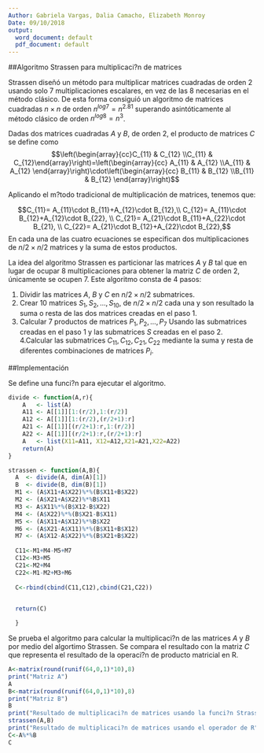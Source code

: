 ```yaml
---
Author: Gabriela Vargas, Dalia Camacho, Elizabeth Monroy
Date: 09/10/2018
output:
  word_document: default
  pdf_document: default
---
```


##Algoritmo Strassen para multiplicaci?n de matrices

Strassen diseñó un método para multiplicar matrices cuadradas de orden 2 usando solo 7 multiplicaciones escalares, en vez de las 8 necesarias en el método clásico. De esta forma consiguió un algoritmo de matrices cuadradas $n\times n$
de orden $n^{log7}=n^{2.81}$ superando asintóticamente al método clásico de orden $n^{log8}=n^{3}$.

Dadas dos matrices cuadradas $A$ y $B$, de orden 2, el producto de matrices $C$ se define como $$\left(\begin{array}{cc}C_{11} & C_{12} \\C_{11} & C_{12}\end{array}\right)=\left(\begin{array}{cc} A_{11} & A_{12} \\A_{11} & A_{12}
\end{array}\right)\cdot\left(\begin{array}{cc} B_{11} & B_{12} \\B_{11} & B_{12}
\end{array}\right)$$

Aplicando el m?todo tradicional de multiplicación de matrices, tenemos que:

$$C_{11}= A_{11}\cdot B_{11}+A_{12}\cdot B_{12},\\ C_{12}= A_{11}\cdot B_{12}+A_{12}\cdot B_{22}, \\ C_{21}= A_{21}\cdot B_{11}+A_{22}\cdot B_{21}, \\ C_{22}= A_{21}\cdot B_{12}+A_{22}\cdot B_{22},$$
En cada una de las cuatro ecuaciones se especifican dos multiplicaciones de $n/2\times n/2$ matrices y la suma de estos productos. 

La idea del algoritmo Strassen es particionar las matrices $A$ y $B$ tal que en lugar de ocupar 8 multiplicaciones para obtener la matriz $C$ de orden 2, únicamente se ocupen 7. Este algoritmo consta de 4 pasos:

1. Dividir las matrices $A$, $B$ y $C$ en $n/2\times n/2$ submatrices.
2. Crear 10 matrices $S_{1},S_{2},...,S_{10}$, de $n/2\times n/2$ cada una y son resultado la suma o resta de las dos matrices creadas en el paso 1.
3. Calcular 7 productos de matrices $P_{1},P_{2},...,P_{7}$ Usando las submatrices creadas en el paso 1 y las submatrices $S$ creadas en el paso 2.
4.Calcular las submatrices $C_{11},C_{12},C_{21},C_{22}$ mediante la suma y resta de diferentes combinaciones de matrices $P_{i}$.



##Implementación

Se define una funci?n para ejecutar el algoritmo.
```r
divide <- function(A,r){
	A   <- list(A)
	A11 <- A[[1]][1:(r/2),1:(r/2)]
	A12 <- A[[1]][1:(r/2),(r/2+1):r]
	A21 <- A[[1]][(r/2+1):r,1:(r/2)]
	A22 <- A[[1]][(r/2+1):r,(r/2+1):r]
	A   <- list(X11=A11, X12=A12,X21=A21,X22=A22)
	return(A)
}

strassen <- function(A,B){
  A  <- divide(A, dim(A)[1])
  B  <- divide(B, dim(B)[1])
  M1 <- (A$X11+A$X22)%*%(B$X11+B$X22)
  M2 <- (A$X21+A$X22)%*%B$X11
  M3 <- A$X11%*%(B$X12-B$X22)
  M4 <- (A$X22)%*%(B$X21-B$X11)
  M5 <- (A$X11+A$X12)%*%B$X22
  M6 <- (A$X21-A$X11)%*%(B$X11+B$X12)
  M7 <- (A$X12-A$X22)%*%(B$X21+B$X22)
 
  C11<-M1+M4-M5+M7
  C12<-M3+M5
  C21<-M2+M4
  C22<-M1-M2+M3+M6
 
  C<-rbind(cbind(C11,C12),cbind(C21,C22))

 
  return(C)

  }
```

Se prueba el algoritmo para calcular la multiplicaci?n de las matrices $A$ y $B$ por medio del algortimo Strassen.
Se compara el resultado con la matriz $C$ que representa el resultado de la operaci?n de producto matricial en R.


```r
A<-matrix(round(runif(64,0,1)*10),8)
print("Matriz A")
A
B<-matrix(round(runif(64,0,1)*10),8)
print("Matriz B")
B
print("Resultado de multiplicaci?n de matrices usando la funci?n Strassen")
strassen(A,B)
print("Resultado de multiplicaci?n de matrices usando el operador de R")
C<-A%*%B
C
```



